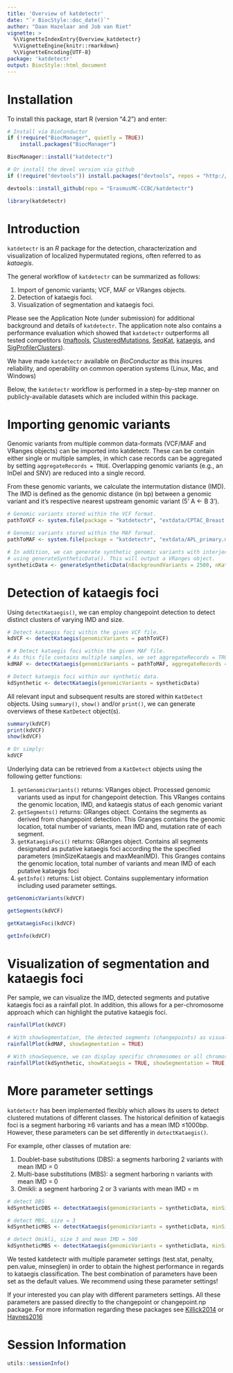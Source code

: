 ```yaml
---
title: 'Overview of katdetectr'
date: "`r BiocStyle::doc_date()`"
author: "Daan Hazelaar and Job van Riet"
vignette: >
  %\VignetteIndexEntry{Overview_katdetectr}
  %\VignetteEngine{knitr::rmarkdown}
  %\VignetteEncoding{UTF-8}
package: 'katdetectr'
output: BiocStyle::html_document
---
```



# Installation

To install this package, start R (version "4.2") and enter:
```r
# Install via BioConductor
if (!require("BiocManager", quietly = TRUE))
    install.packages("BiocManager")

BiocManager::install("katdetectr")

# Or install the devel version via github
if (!require("devtools")) install.packages("devtools", repos = "http://cran.r-project.org")

devtools::install_github(repo = "ErasmusMC-CCBC/katdetectr")
```


```r
library(katdetectr)
```


# Introduction

`katdetectr` is an *R* package for the detection, characterization and visualization of localized hypermutated regions, often referred to as *kataegis*.

The general workflow of `katdetectr` can be summarized as follows:

1. Import of genomic variants; VCF, MAF or VRanges objects.
2. Detection of kataegis foci.
3. Visualization of segmentation and kataegis foci.

Please see the Application Note (under submission) for additional background and details of `katdetectr`. The application note also contains a performance evaluation which showed that `katdetectr` outperforms all tested competitors ([maftools](https://bioconductor.org/packages/release/bioc/html/maftools.html), [ClusteredMutations](https://cran.r-project.org/web/packages/ClusteredMutations/index.html), [SeqKat](https://cran.r-project.org/web/packages/SeqKat/index.html), [kataegis](https://github.com/flosalbizziae/kataegis), and [SigProfilerClusters](https://github.com/AlexandrovLab/SigProfilerClusters)).

We have made `katdetectr` available on *BioConductor* as this insures reliability, and operability on common operation systems (Linux, Mac, and Windows)

Below, the `katdetectr` workflow is performed in a step-by-step manner on publicly-available datasets which are included within this package.


# Importing genomic variants

Genomic variants from multiple common data-formats (VCF/MAF and VRanges objects) can be imported into katdetectr.
These can be contain either single or multiple samples, in which case records can be aggregated by setting `aggregateRecords = TRUE`. Overlapping genomic variants (e.g., an InDel and SNV) are reduced into a single record.

From these genomic variants, we calculate the intermutation distance (IMD). The IMD is defined as the genomic distance (in bp) between a genomic variant and it's respective nearest upstream genomic variant (5' A <- B 3').

```r
# Genomic variants stored within the VCF format.
pathToVCF <- system.file(package = "katdetectr", "extdata/CPTAC_Breast.vcf")

# Genomic variants stored within the MAF format.
pathToMAF <- system.file(package = "katdetectr", "extdata/APL_primary.maf")

# In addition, we can generate synthetic genomic variants with interjected kataegis regions
# using generateSyntheticData(). This will output a VRanges object.
syntheticData <- generateSyntheticData(nBackgroundVariants = 2500, nKataegisFoci = 1)
```

# Detection of kataegis foci

Using `detectKataegis()`, we can employ changepoint detection to detect distinct clusters of varying IMD and size.
```r
# Detect kataegis foci within the given VCF file.
kdVCF <- detectKataegis(genomicVariants = pathToVCF)

# # Detect kataegis foci within the given MAF file.
# As this file contains multiple samples, we set aggregateRecords = TRUE.
kdMAF <- detectKataegis(genomicVariants = pathToMAF, aggregateRecords = TRUE)

# Detect kataegis foci within our synthetic data.
kdSynthetic <- detectKataegis(genomicVariants = syntheticData)
```


All relevant input and subsequent results are stored within `KatDetect` objects.
Using `summary()`, `show()` and/or `print()`, we can generate overviews of these `KatDetect` object(s).

```r
summary(kdVCF)
print(kdVCF)
show(kdVCF)

# Or simply:
kdVCF
```

Underlying data can be retrieved from a `KatDetect` objects using the following getter functions:

1. `getGenomicVariants()` returns: VRanges object. Processed genomic variants used as input for changepoint detection. This VRanges contains the genomic        location, IMD, and kataegis status of each genomic variant
2. `getSegments()` returns: GRanges object. Contains the segments as derived from changepoint detection. This Granges contains the genomic location, total      number of variants, mean IMD and, mutation rate of each segment.
3. `getKataegisFoci()` returns: GRanges object. Contains all segments designated as putative kataegis foci according the the specified parameters               (minSizeKataegis and maxMeanIMD). This Granges contains the genomic location, total number of variants and mean IMD of each putative kataegis foci
4. `getInfo()` returns: List object. Contains supplementary information including used parameter settings.


```r
getGenomicVariants(kdVCF)

getSegments(kdVCF)

getKataegisFoci(kdVCF)

getInfo(kdVCF)
```





# Visualization of segmentation and kataegis foci

Per sample, we can visualize the IMD, detected segments and putative kataegis foci as a rainfall plot.
In addition, this allows for a per-chromosome approach which can highlight the putative kataegis foci.
```r
rainfallPlot(kdVCF)

# With showSegmentation, the detected segments (changepoints) as visualized with their mean IMD.
rainfallPlot(kdMAF, showSegmentation = TRUE)

# With showSequence, we can display specific chromosomes or all chromosomes in which a putative kataegis foci has been detected.
rainfallPlot(kdSynthetic, showKataegis = TRUE, showSegmentation = TRUE, showSequence = "Kataegis")
```



# More parameter settings

`katdetectr` has been implemented flexibly which allows its users to detect clustered mutations of different classes. The historical definition of kataegis foci is a segment harboring ≥6 variants and has a mean IMD ≤1000bp. However, these parameters can be set differently in `detectKataegis()`. 

For example, other classes of mutation are:

1. Doublet-base substitutions (DBS): a segments harboring 2 variants with mean IMD = 0
2. Multi-base substitutions (MBS): a segment harboring n variants with mean IMD = 0
3. Omikli: a segment harboring 2 or 3 variants with mean IMD = m

```r
# detect DBS
kdSyntheticDBS <- detectKataegis(genomicVariants = syntheticData, minSizeKataegis = 2, maxMeanIMD = 0)

# detect MBS, size = 3
kdSyntheticMBS <- detectKataegis(genomicVariants = syntheticData, minSizeKataegis = 3, maxMeanIMD = 0)

# detect Omikli, size 3 and mean IMD = 500
kdSyntheticMBS <- detectKataegis(genomicVariants = syntheticData, minSizeKataegis = 3, maxMeanIMD = 500, )
```


We tested katdetectr with multiple parameter settings (test.stat, penalty, pen.value, minseglen) in order to obtain the highest performance in regards to kataegis classification. The best combination of parameters have been set as the default values. We recommend using these parameter settings!

If your interested you can play with different parameters settings. All these parameters are passed directly to the changepoint or changepoint.np package. For more information regarding these packages see [Killick2014](https://www.jstatsoft.org/article/view/v058i03) or [Haynes2016](https://link.springer.com/article/10.1007/s11222-016-9687-5)



# Session Information

```r
utils::sessionInfo()
```

